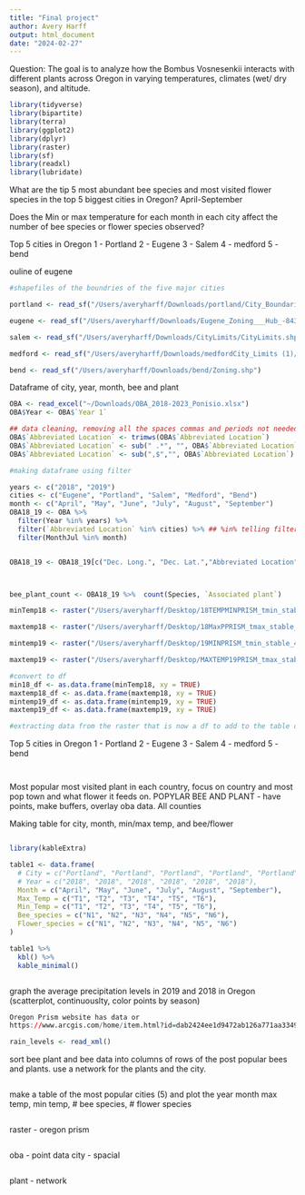 ```yaml
---
title: "Final project"
author: Avery Harff 
output: html_document
date: "2024-02-27"
---
```

 Question: The goal is to analyze how the Bombus Vosnesenkii interacts with different plants across Oregon in varying temperatures, climates (wet/ dry season), and altitude. 
 
```r
library(tidyverse)
library(bipartite)
library(terra)
library(ggplot2)
library(dplyr)
library(raster)
library(sf)
library(readxl)
library(lubridate)
```

What are the tip 5 most abundant bee species and most visited flower species in the top 5 biggest cities in Oregon? April-September 

Does the Min or max temperature for each month in each city affect the number of bee species or flower species observed?

Top 5 cities in Oregon
1 - Portland 
2 - Eugene
3 - Salem
4 - medford
5 - bend

ouline of eugene
```r
#shapefiles of the boundries of the five major cities

portland <- read_sf("/Users/averyharff/Downloads/portland/City_Boundaries.shp")

eugene <- read_sf("/Users/averyharff/Downloads/Eugene_Zoning___Hub_-8431398599973602668/Eugene_Zoning.shp")

salem <- read_sf("/Users/averyharff/Downloads/CityLimits/CityLimits.shp")

medford <- read_sf("/Users/averyharff/Downloads/medfordCity_Limits (1)/City_Limits.shp")

bend <- read_sf("/Users/averyharff/Downloads/bend/Zoning.shp")
```
Dataframe of city, year, month, bee and plant
```r
OBA <- read_excel("~/Downloads/OBA_2018-2023_Ponisio.xlsx")
OBA$Year <- OBA$`Year 1`

```

```r
## data cleaning, removing all the spaces commas and periods not needed
OBA$`Abbreviated Location` <- trimws(OBA$`Abbreviated Location`)
OBA$`Abbreviated Location` <- sub(" .*", "", OBA$`Abbreviated Location`)
OBA$`Abbreviated Location` <- sub(",$","", OBA$`Abbreviated Location`)
```

```r
#making dataframe using filter 

years <- c("2018", "2019")
cities <- c("Eugene", "Portland", "Salem", "Medford", "Bend")
month <- c("April", "May", "June", "July", "August", "September")
OBA18_19 <- OBA %>% 
  filter(Year %in% years) %>%
  filter(`Abbreviated Location` %in% cities) %>% ## %in% telling filter to only use what is in the list 
  filter(MonthJul %in% month)


OBA18_19 <- OBA18_19[c("Dec. Long.", "Dec. Lat.","Abbreviated Location", "MonthJul", "Year 1", "Associated plant", "Species")]



bee_plant_count <- OBA18_19 %>%  count(Species, `Associated plant`)

```


```r
minTemp18 <- raster("/Users/averyharff/Desktop/18TEMPMINPRISM_tmin_stable_4kmM3_2018_all_bil/PRISM_tmin_stable_4kmM3_2018_bil.bil")

maxtemp18 <- raster("/Users/averyharff/Desktop/18MaxPPRISM_tmax_stable_4kmM3_2018_all_bil/PRISM_tmax_stable_4kmM3_2018_bil.bil")

mintemp19 <- raster("/Users/averyharff/Desktop/19MINPRISM_tmin_stable_4kmM3_2019_all_bil/PRISM_tmin_stable_4kmM3_2019_bil.bil")

maxtemp19 <- raster("/Users/averyharff/Desktop/MAXTEMP19PRISM_tmax_stable_4kmM3_2019_all_bil/PRISM_tmax_stable_4kmM3_2019_bil.bil")
```

```r
#convert to df
min18_df <- as.data.frame(minTemp18, xy = TRUE)
maxtemp18_df <- as.data.frame(maxtemp18, xy = TRUE)
mintemp19_df <- as.data.frame(mintemp19, xy = TRUE)
maxtemp19_df <- as.data.frame(maxtemp19, xy = TRUE)
```

```r
#extracting data from the raster that is now a df to add to the table of months, years, plants, and bees
```

Top 5 cities in Oregon
1 - Portland 
2 - Eugene
3 - Salem
4 - medford
5 - bend

```r
 
```

```r

```
Most popular most visited plant in each country, focus on country and most pop town and what flower it feeds on.  POPYLAR BEE AND PLANT 
- have points, make buffers, overlay oba data. All counties 

Making table for city, month, min/max temp, and bee/flower
```r

```


```r
library(kableExtra)

table1 <- data.frame(
  # City = c("Portland", "Portland", "Portland", "Portland", "Portland", "Portland"),
  # Year = c("2018", "2018", "2018", "2018", "2018", "2018"),
  Month = c("April", "May", "June", "July", "August", "September"),
  Max_Temp = c("T1", "T2", "T3", "T4", "T5", "T6"),
  Min_Temp = c("T1", "T2", "T3", "T4", "T5", "T6"),
  Bee_species = c("N1", "N2", "N3", "N4", "N5", "N6"),
  Flower_species = c("N1", "N2", "N3", "N4", "N5", "N6")
)

table1 %>%
  kbl() %>%
  kable_minimal()



```


graph the average precipitation levels in 2019 and 2018 in Oregon (scatterplot, continuouslty, color points by season)
```r
Oregon Prism website has data or 
https://www.arcgis.com/home/item.html?id=dab2424ee1d9472ab126a771aa334990

rain_levels <- read_xml()
```

sort bee plant and bee data into columns of rows of the post popular bees and plants. use a network for the plants and the city.  
```r


```

make a table of the most popular cities (5) and plot the year month max temp, min temp, # bee species, # flower species
```r

```

raster - oregon prism
```r

```
oba - point data
city -  spacial
```r

```
plant - network
```r

```


```r

```













